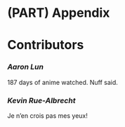 # (PART) Appendix {-}

# Contributors

### *Aaron Lun* {-}

187 days of anime watched.
Nuff said.

### *Kevin Rue-Albrecht* {-}

Je n'en crois pas mes yeux!
